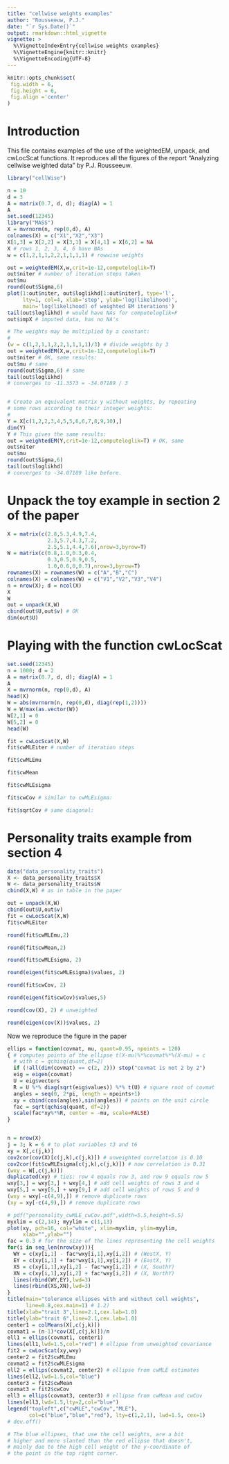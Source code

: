 ---
title: "cellwise weights examples"
author: "Rousseeuw, P.J."
date: "`r Sys.Date()`"
output: rmarkdown::html_vignette
vignette: >
  %\VignetteIndexEntry{cellwise weights examples}
  %\VignetteEngine{knitr::knitr}
  %\VignetteEncoding{UTF-8}
---

```{r, echo = FALSE}
knitr::opts_chunk$set(
 fig.width = 6,
 fig.height = 6,
 fig.align ='center'
)
```


# Introduction

This file contains examples of the use of the weightedEM, unpack, and cwLocScat functions. It reproduces all the figures of the report "Analyzing cellwise weighted data" by P.J. Rousseeuw.


```{r}
library("cellWise")

n = 10
d = 3
A = matrix(0.7, d, d); diag(A) = 1
A
set.seed(12345)
library("MASS")
X = mvrnorm(n, rep(0,d), A)
colnames(X) = c("X1","X2","X3")
X[1,3] = X[2,2] = X[3,1] = X[4,1] = X[6,2] = NA
X # rows 1, 2, 3, 4, 6 have NAs
w = c(1,2,1,1,2,2,1,1,1,1) # rowwise weights
```

```{r, fig.width = 5, fig.height = 5}
out = weightedEM(X,w,crit=1e-12,computeloglik=T)
out$niter # number of iteration steps taken
out$mu
round(out$Sigma,6)
plot(1:out$niter, out$loglikhd[1:out$niter], type='l',
     lty=1, col=4, xlab='step', ylab='log(likelihood)',
     main='log(likelihood) of weighted EM iterations')
tail(out$loglikhd) # would have NAs for computeloglik=F
out$impX # imputed data, has no NA's
```

```{r}
# The weights may be multiplied by a constant:
#
(w = c(1,2,1,1,2,2,1,1,1,1)/3) # divide weights by 3
out = weightedEM(X,w,crit=1e-12,computeloglik=T)
out$niter # OK, same results:
out$mu # same
round(out$Sigma,6) # same
tail(out$loglikhd)
# converges to -11.3573 = -34.07189 / 3


# Create an equivalent matrix y without weights, by repeating
# some rows according to their integer weights:
#
Y = X[c(1,2,2,3,4,5,5,6,6,7,8,9,10),]
dim(Y)
Y # This gives the same results:
out = weightedEM(Y,crit=1e-12,computeloglik=T) # OK, same
out$niter
out$mu
round(out$Sigma,6)
tail(out$loglikhd)
# converges to -34.07189 like before.
```


#  Unpack the toy example in section 2 of the paper

```{r}
X = matrix(c(2.8,5.3,4.9,7.4,
             2.3,5.7,4.3,7.2,
             2.5,5.1,4.4,7.6),nrow=3,byrow=T)
W = matrix(c(0.8,1.0,0.3,0.4,
             0.3,0.5,0.9,0.5,
             1.0,0.6,0,0.7),nrow=3,byrow=T)
rownames(X) = rownames(W) = c("A","B","C")
colnames(X) = colnames(W) = c("V1","V2","V3","V4")
n = nrow(X); d = ncol(X)
X
W
out = unpack(X,W)
cbind(out$U,out$v) # OK
dim(out$U)
```

# Playing with the function cwLocScat

```{r}
set.seed(12345)
n = 1000; d = 2
A = matrix(0.7, d, d); diag(A) = 1
A
X = mvrnorm(n, rep(0,d), A)
head(X)
W = abs(mvrnorm(n, rep(0,d), diag(rep(1,2))))
W = W/max(as.vector(W))
W[2,1] = 0
W[5,2] = 0
head(W)

fit = cwLocScat(X,W)
fit$cwMLEiter # number of iteration steps

fit$cwMLEmu

fit$cwMean

fit$cwMLEsigma

fit$cwCov # similar to cwMLEsigma:

fit$sqrtCov # same diagonal:

```

# Personality traits example from section 4

```{r}
data("data_personality_traits")
X <- data_personality_traits$X
W <- data_personality_traits$W
cbind(X,W) # as in table in the paper

out = unpack(X,W)
cbind(out$U,out$v)
fit = cwLocScat(X,W)
fit$cwMLEiter

round(fit$cwMLEmu,2)

round(fit$cwMean,2)

round(fit$cwMLEsigma, 2)

round(eigen(fit$cwMLEsigma)$values, 2)

round(fit$cwCov, 2)

round(eigen(fit$cwCov)$values,5)

round(cov(X), 2) # unweighted

round(eigen(cov(X))$values, 2)
```

Now we reproduce the figure in the paper

```{r, fig.width = 5, fig.height = 5}

ellips = function(covmat, mu, quant=0.95, npoints = 120)
{ # computes points of the ellipse t(X-mu)%*%covmat%*%(X-mu) = c
  # with c = qchisq(quant,df=2)
  if (!all(dim(covmat) == c(2, 2))) stop("covmat is not 2 by 2")
  eig = eigen(covmat)
  U = eig$vectors
  R = U %*% diag(sqrt(eig$values)) %*% t(U) # square root of covmat
  angles = seq(0, 2*pi, length = npoints+1)
  xy = cbind(cos(angles),sin(angles)) # points on the unit circle
  fac = sqrt(qchisq(quant, df=2))
  scale(fac*xy%*%R, center = -mu, scale=FALSE)
}  


n = nrow(X)
j = 3; k = 6 # to plot variables t3 and t6
xy = X[,c(j,k)]
cov2cor(cov(X)[c(j,k),c(j,k)]) # unweighted correlation is 0.10
cov2cor(fit$cwMLEsigma[c(j,k),c(j,k)]) # now correlation is 0.31
(wxy = W[,c(j,k)])
duplicated(xy) # ties: row 4 equals row 3, and row 9 equals row 5
wxy[3,] = wxy[3,] + wxy[4,] # add cell weights of rows 3 and 4
wxy[5,] = wxy[5,] + wxy[9,] # add cell weights of rows 5 and 9
(wxy = wxy[-c(4,9),]) # remove duplicate rows
(xy = xy[-c(4,9),]) # remove duplicate rows

# pdf("personality_cwMLE_cwCov.pdf",width=5.5,height=5.5)
myxlim = c(2,14); myylim = c(1,13)
plot(xy, pch=16, col="white", xlim=myxlim, ylim=myylim,
     xlab="",ylab="")
fac = 0.3 # for the size of the lines representing the cell weights
for(i in seq_len(nrow(xy))){
  WY = c(xy[i,1] - fac*wxy[i,1],xy[i,2]) # (WestX, Y) 
  EY = c(xy[i,1] + fac*wxy[i,1],xy[i,2]) # (EastX, Y) 
  XS = c(xy[i,1],xy[i,2] - fac*wxy[i,2]) # (X, SouthY)
  XN = c(xy[i,1],xy[i,2] + fac*wxy[i,2]) # (X, NorthY)
  lines(rbind(WY,EY),lwd=3)
  lines(rbind(XS,XN),lwd=3)
}
title(main="tolerance ellipses with and without cell weights",
      line=0.8,cex.main=1) # 1.2)
title(xlab="trait 3",line=2.1,cex.lab=1.0)
title(ylab="trait 6",line=2.1,cex.lab=1.0)
center1 = colMeans(X[,c(j,k)])
covmat1 = (n-1)*cov(X[,c(j,k)])/n                   
ell1 = ellips(covmat1, center1)
lines(ell1,lwd=1.5,col="red") # ellipse from unweighted covariance
fit2 = cwLocScat(xy,wxy)
center2 = fit2$cwMLEmu
covmat2 = fit2$cwMLEsigma
ell2 = ellips(covmat2, center2) # ellipse from cwMLE estimates
lines(ell2,lwd=1.5,col="blue")
center3 = fit2$cwMean
covmat3 = fit2$cwCov
ell3 = ellips(covmat3, center3) # ellipse from cwMean and cwCov
lines(ell3,lwd=1.5,lty=2,col="blue")
legend("topleft",c("cwMLE","cwCov","MLE"),
       col=c("blue","blue","red"), lty=c(1,2,1), lwd=1.5, cex=1)
# dev.off()

# The blue ellipses, that use the cell weights, are a bit
# higher and more slanted than the red ellipse that doesn't,
# mainly due to the high cell weight of the y-coordinate of 
# the point in the top right corner.
```

